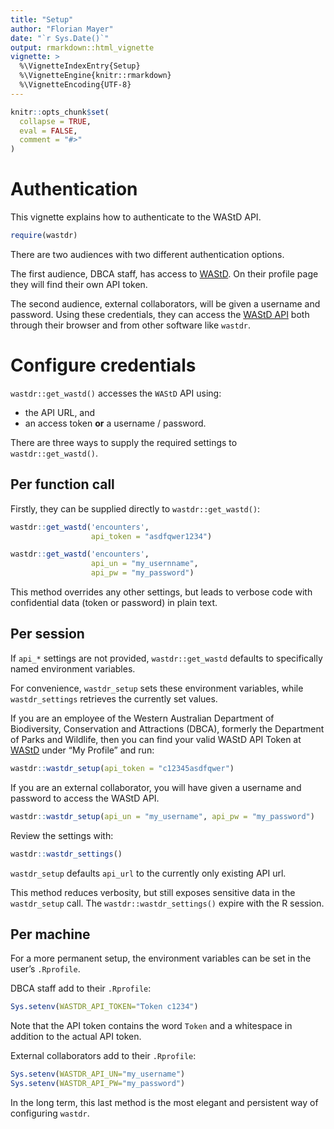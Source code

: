 ```yaml
---
title: "Setup"
author: "Florian Mayer"
date: "`r Sys.Date()`"
output: rmarkdown::html_vignette
vignette: >
  %\VignetteIndexEntry{Setup}
  %\VignetteEngine{knitr::rmarkdown}
  %\VignetteEncoding{UTF-8}
---
```


```r
knitr::opts_chunk$set(
  collapse = TRUE,
  eval = FALSE,
  comment = "#>"
)
```
# Authentication

This vignette explains how to authenticate to the WAStD API.

```r
require(wastdr)
```
There are two audiences with two different authentication options.

The first audience, DBCA staff, has access to 
[WAStD](https://strandings.dpaw.wa.gov.au).
On their profile page they will find their own API token.

The second audience, external collaborators, will be given a username and password.
Using these credentials, they can access the 
[WAStD API](https://strandings.dpaw.wa.gov.au/api/1/) 
both through their browser and from other software like `wastdr`.

# Configure credentials
`wastdr::get_wastd()` accesses the `WAStD` API using:

* the API URL, and 
* an access token **or** a username / password.

There are three ways to supply the required settings to `wastdr::get_wastd()`.

## Per function call
Firstly, they can be supplied directly to `wastdr::get_wastd()`:

```r
wastdr::get_wastd('encounters', 
                  api_token = "asdfqwer1234")

wastdr::get_wastd('encounters',
                  api_un = "my_usernname",
                  api_pw = "my_password")
```

This method overrides any other settings, but leads to verbose code with confidential
data (token or password) in plain text.

## Per session

If `api_*` settings are not provided, `wastdr::get_wastd` defaults to 
specifically named environment variables.

For convenience, `wastdr_setup` sets these environment variables, while 
`wastdr_settings` retrieves the currently set values.

If you are an employee of the Western Australian Department of Biodiversity,
Conservation and Attractions (DBCA), formerly the Department of Parks and Wildlife,
then you can find your valid WAStD API Token at [WAStD](https://strandings.dpaw.wa.gov.au/) 
under "My Profile" and run:

```r
wastdr::wastdr_setup(api_token = "c12345asdfqwer")
```

If you are an external collaborator, you will have given a username and password
to access the WAStD API.

```r
wastdr::wastdr_setup(api_un = "my_username", api_pw = "my_password")
```


Review the settings with:

```r
wastdr::wastdr_settings()
```

`wastdr_setup` defaults `api_url` to the currently only existing API url.

This method reduces verbosity, but still exposes sensitive data in the `wastdr_setup` call.
The `wastdr::wastdr_settings()` expire with the R session.

## Per machine

For a more permanent setup, the environment variables can be set in the user's
`.Rprofile`.

DBCA staff add to their `.Rprofile`:

```r
Sys.setenv(WASTDR_API_TOKEN="Token c1234")
```

Note that the API token contains the word `Token` and a whitespace in addition
to the actual API token.

External collaborators add to their `.Rprofile`:

```r
Sys.setenv(WASTDR_API_UN="my_username")
Sys.setenv(WASTDR_API_PW="my_password")
```

In the long term, this last method is the most elegant and persistent way of
configuring `wastdr`.
